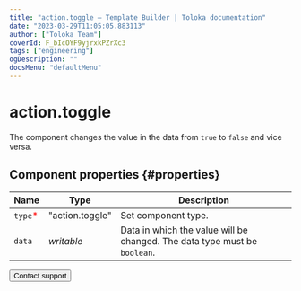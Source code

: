 ```yaml
---
title: "action.toggle — Template Builder | Toloka documentation"
date: "2023-03-29T11:05:05.883113"
author: ["Toloka Team"]
coverId: F_bIcOYF9yjrxkPZrXc3
tags: ["engineering"]
ogDescription: ""
docsMenu: "defaultMenu"
---
```


# action.toggle

The component changes the value in the data from `true` to `false` and vice versa.

## Component properties {#properties}

**Name** | **Type** | **Description**
----- | ----- | -----
`type`<span style="color: red">\*</span> | "action.toggle" | Set component type.
`data` | _writable_ | Data in which the value will be changed. The data type must be `boolean`.

<Button themeColor="light" view="default" size="l" type="link" url="/docs/guide/troubleshooting/support?form-source=template-builder-reference-action-toggle">Contact support</Button>